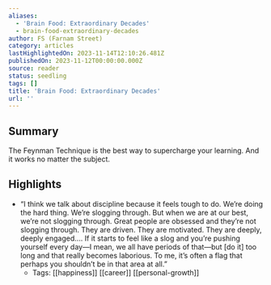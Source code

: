 ```yaml
---
aliases:
  - 'Brain Food: Extraordinary Decades'
  - brain-food-extraordinary-decades
author: FS (Farnam Street)
category: articles
lastHighlightedOn: 2023-11-14T12:10:26.481Z
publishedOn: 2023-11-12T00:00:00.000Z
source: reader
status: seedling
tags: []
title: 'Brain Food: Extraordinary Decades'
url: ''
---
```

## Summary

The Feynman Technique is the best way to supercharge your learning. And it works no matter the subject.

## Highlights

- “I think we talk about discipline because it feels tough to do. We’re doing the hard thing. We’re slogging through. But when we are at our best, we’re not slogging through. Great people are obsessed and they’re not slogging through. They are driven. They are motivated. They are deeply, deeply engaged…. If it starts to feel like a slog and you’re pushing yourself every day—I mean, we all have periods of that—but [do it] too long and that really becomes laborious. To me, it’s often a flag that perhaps you shouldn’t be in that area at all.”
    - Tags: [[happiness]] [[career]] [[personal-growth]]
